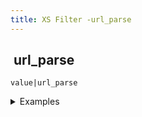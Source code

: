 ```yaml
---
title: XS Filter -url_parse
---
```


## <img src="../assets/docuBadge (11).png" alt="" data-size="line" /> url\_parse <a href="#xsurl_parse" id="xsurl_parse"></a>

`value|url_parse`

<details>

<summary>Examples</summary>

```javascript
"https://user:pass@example.com:8080/path?q=1#hash"|url_parse    // Returns parsed URL object
"https://example.com/test"|url_parse                            // Returns parsed URL object
```

</details>
